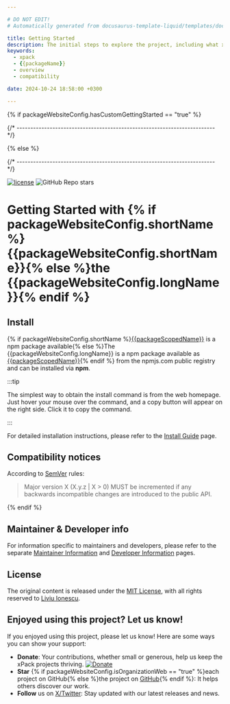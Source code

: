 ```yaml
---

# DO NOT EDIT!
# Automatically generated from docusaurus-template-liquid/templates/docusaurus.

title: Getting Started
description: The initial steps to explore the project, including what xpacks are, the project's features, benefits, compatibility, and available documentation.
keywords:
  - xpack
  - {{packageName}}
  - overview
  - compatibility

date: 2024-10-24 18:58:00 +0300

---
```


{% if packageWebsiteConfig.hasCustomGettingStarted == "true" %}


{/* ------------------------------------------------------------------------ */}

<CustomGettingStarted />

{% else %}


{/* ------------------------------------------------------------------------ */}

[![license](https://img.shields.io/github/license/{{githubProjectOrganization}}/{{githubProjectName}}.svg)](https://github.com/{{githubProjectOrganization}}/{{githubProjectName}}/blob/xpack/LICENSE)
![GitHub Repo stars](https://img.shields.io/github/stars/{{githubProjectOrganization}}/{{githubProjectName}})

# Getting Started with {% if packageWebsiteConfig.shortName %}{{packageWebsiteConfig.shortName}}{% else %}the {{packageWebsiteConfig.longName}}{% endif %}

<Overview />

## Install

{% if packageWebsiteConfig.shortName %}[{{packageScopedName}}](https://www.npmjs.com/package/{{packageScopedName}}) is a npm package available{% else %}The {{packageWebsiteConfig.longName}} is a npm package available as [{{packageScopedName}}](https://www.npmjs.com/package/{{packageScopedName}}){% endif %}
from the npmjs.com public registry and can be installed via **npm**.

:::tip

The simplest way to obtain the install command is from the web homepage.
Just hover your mouse over the command, and a copy button will appear
on the right side. Click it to copy the command.

:::

For detailed installation instructions, please refer to the
[Install Guide](/docs/install/) page.

<Status />

## Compatibility notices

According to [SemVer](https://semver.org) rules:

> Major version X (X.y.z | X > 0) MUST be incremented if any
backwards incompatible changes are introduced to the public API.

<Compatibility />

{% endif %}

## Maintainer & Developer info

For information specific to maintainers and developers, please refer to
the separate
[Maintainer Information](/docs/maintainer/) and
[Developer Information](/docs/developer/)
pages.

## License

The original content is released under the
[MIT License](https://opensource.org/license/mit/),
with all rights reserved to
[Liviu Ionescu](https://github.com/ilg-ul).

## Enjoyed using this project? Let us know!

If you enjoyed using this project, please let us know! Here are some ways you can show your support:

- **Donate**: Your contributions, whether small or generous, help us keep the xPack projects thriving. [![Donate](https://www.paypalobjects.com/en_US/i/btn/btn_donate_SM.gif)](https://www.paypal.com/donate/?hosted_button_id=5MFRG9ZRBETQ8)
- **Star** {% if packageWebsiteConfig.isOrganizationWeb == "true" %}each project on GitHub{% else %}the project on [GitHub](https://github.com/{{githubProjectOrganization}}/{{gitHubProjectName}}/){% endif %}: It helps others discover our work.
- **Follow** us on [X/Twitter](https://twitter.com/xpack_project/): Stay updated with our latest releases and news.
